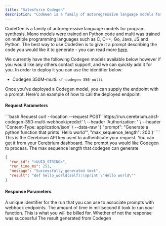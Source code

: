 ```yaml
---
title: "Salesforce Codegen"
description: "CodeGen is a family of autoregressive language models for program synthesis"
---
```


CodeGen is a family of autoregressive language models for program synthesis. Mono models were trained on Python code and multi was trained on multiple programming languages such as C, C++, Go, Java, JS and Python.
The best way to use CodeGen is to give it a prompt describing the code you would like it to generate - you can read more [here](https://huggingface.co/Salesforce/codegen-350M-multi). 

We currently have the following Codegen models available below however if you would like any others contact support, and we can quickly add it for you. In order to deploy it you can use the identifier below:

- Codegen 350M-multi: `sf-codegen-350-multi`

Once you've deployed a Codegen model, you can supply the endpoint with a prompt.  Here's an example of how to call the deployed endpoint:

#### Request Parameters

<RequestExample>
```bash Request
  curl --location --request POST 'https://run.cerebrium.ai/sf-codegen-350-multi-webhook/predict' \
      --header 'Authorization: <API_KEY>' \
      --header 'Content-Type: application/json' \
      --data-raw '{
        "prompt": "Generate a python function that prints 'Hello world'",
        "max_sequence_length": 200
    }'
```
</RequestExample>

<ParamField header="Authorization" type="string" required>
  This is the Cerebrium API key used to authenticate your request. You can get it from your Cerebrium dashboard.
</ParamField>
<ParamField body="prompt" type="string" required>
   The prompt you would like Codegen to process.
</ParamField>
<ParamField body="max_sequence_length" type="integer" required>
   The max sequence length that codegen can generate
</ParamField>

<ResponseExample>

```json Response
{
  "run_id": "<UUID_STRING>",
  "run_time_ms": 251,
  "message": "Successfully generated text", 
  "result": "def hello_world(self):\nprint \"Hello world\""
}
```
</ResponseExample>

#### Response Parameters

<ResponseField name="run_id" type="string" required>
  A unique identifier for the run that you can use to associate prompts with webhook endpoints.
</ResponseField>
<ResponseField name="run_time_ms" type="string" required>
  The amount of time in millisecond it took to run your function. This is what you will be billed for.
</ResponseField>
<ResponseField name="message" type="string" required>
  Whether of not the response was successful
</ResponseField>
<ResponseField name="result" type="string" required>
  The result generated from Codegen
</ResponseField>


